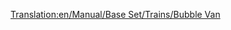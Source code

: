 [[Translation:en/Manual/Base Set/Trains/Bubble Van]]
{{nl/Manual/Base Set/Trains/Wagons|Afbeelding=[[File:en/Manual/Base Set/Trains/Bubblevan.png]]
|NormaalKosten=£1,113 ($2,226)
|NormaalGewicht=21 / 22 t
|NormaalCapaciteit=20 bubbles
|MonoKosten="
|MonoGewicht="
|MonoCapaciteit=25 bubbles
|MagKosten="
|MagGewicht="
|MagCapaciteit=27 bubbles
|Omschrijving=A cage shaped train wagon used to transport bubbles in toyland, how the bubbles are loaded and unloaded without popping them is unknown. 
}}